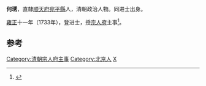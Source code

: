 '''何琇'''，直隸[[顺天府|顺天府]][[宛平縣|宛平縣]]人，清朝政治人物。同进士出身。

[[雍正|雍正]]十一年（1733年），登进士，授[[宗人府|宗人府]]主事<ref>{{cite news|author=陈泽希|title=清代北京汉人进士考|url=http://szb.bjedu.cn/jysh/2010-10-15/882.html|accessdate=2013-08-25|newspaper=京教纵横|deadurl=yes|archiveurl=https://web.archive.org/web/20160306154040/http://szb.bjedu.cn/jysh/2010-10-15/882.html|archivedate=2016-03-06}}</ref>。

==参考==
{{Reflist}}
{{雍正十一年癸丑科殿試金榜}}
{{清朝人物小作品}}
{{DEFAULTSORT:He何}}
[[Category:清朝宗人府主事|Category:清朝宗人府主事]]
[[Category:北京人|Category:北京人]]
[[Category:何姓|X]]